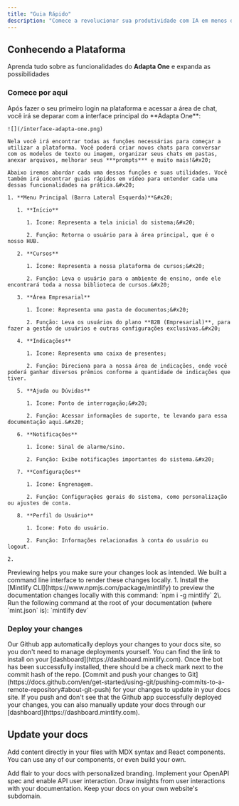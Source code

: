 ```yaml
---
title: "Guia Rápido"
description: "Comece a revolucionar sua produtividade com IA em menos de 15 minutos."
---
```


## Conhecendo a Plataforma

Aprenda tudo sobre as funcionalidades do **Adapta One** e expanda as possibilidades&#x20;

### Comece por aqui

<AccordionGroup>
  <Accordion title="Conhecendo a Interface" icon="window">
    Após fazer o seu primeiro login na plataforma e acessar a área de chat, você irá se deparar com a interface principal do **Adapta One**:&#x20;

    ![](/interface-adapta-one.png)

    Nela você irá encontrar todas as funções necessárias para começar a utilizar a plataforma. Você poderá criar novos chats para conversar com os modelos de texto ou imagem, organizar seus chats em pastas, anexar arquivos, melhorar seus ***prompts*** e muito mais!&#x20;

    Abaixo iremos abordar cada uma dessas funções e suas utilidades. Você também irá encontrar guias rápidos em vídeo para entender cada uma dessas funcionalidades na prática.&#x20;

    1. **Menu Principal (Barra Lateral Esquerda)**&#x20;

       1. **Início**

          1. Ícone: Representa a tela inicial do sistema;&#x20;

          2. Função: Retorna o usuário para à área principal, que é o nosso HUB.

       2. **Cursos**

          1. Ícone: Representa a nossa plataforma de cursos;&#x20;

          2. Função: Leva o usuário para o ambiente de ensino, onde ele encontrará toda a nossa biblioteca de cursos.&#x20;

       3. **Área Empresarial**

          1. Ícone: Representa uma pasta de documentos;&#x20;

          2. Função: Leva os usuários do plano **B2B (Empresarial)**, para fazer a gestão de usuários e outras configurações exclusivas.&#x20;

       4. **Indicações**

          1. Ícone: Representa uma caixa de presentes;

          2. Função: Direciona para a nossa área de indicações, onde você poderá ganhar diversos prêmios conforme a quantidade de indicações que tiver.

       5. **Ajuda ou Dúvidas**

          1. Ícone: Ponto de interrogação;&#x20;

          2. Função: Acessar informações de suporte, te levando para essa documentação aqui.&#x20;

       6. **Notificações**

          1. Ícone: Sinal de alarme/sino.

          2. Função: Exibe notificações importantes do sistema.&#x20;

       7. **Configurações**

          1. Ícone: Engrenagem.

          2. Função: Configurações gerais do sistema, como personalização ou ajustes de conta.

       8. **Perfil do Usuário**

          1. Ícone: Foto do usuário.

          2. Função: Informações relacionadas à conta do usuário ou logout.

    2.
  </Accordion>

  <Accordion icon="rectangle-terminal" title="Preview changes">
    Previewing helps you make sure your changes look as intended. We built a
    command line interface to render these changes locally. 1. Install the
    [Mintlify CLI](https://www.npmjs.com/package/mintlify) to preview the
    documentation changes locally with this command: `npm i -g mintlify`
    2\. Run the following command at the root of your documentation (where
    `mint.json` is): `mintlify dev`
  </Accordion>
</AccordionGroup>

### Deploy your changes

<AccordionGroup>
  <Accordion icon="message-bot" title="Install our Github app">
    Our Github app automatically deploys your changes to your docs site, so you
    don't need to manage deployments yourself. You can find the link to install on
    your [dashboard](https://dashboard.mintlify.com). Once the bot has been
    successfully installed, there should be a check mark next to the commit hash
    of the repo.
  </Accordion>

  <Accordion icon="rocket" title="Push your changes">
    [Commit and push your changes to
    Git](https://docs.github.com/en/get-started/using-git/pushing-commits-to-a-remote-repository#about-git-push)
    for your changes to update in your docs site. If you push and don't see that
    the Github app successfully deployed your changes, you can also manually
    update your docs through our [dashboard](https://dashboard.mintlify.com).
  </Accordion>
</AccordionGroup>

## Update your docs

Add content directly in your files with MDX syntax and React components. You can use any of our components, or even build your own.

<CardGroup>
  <Card title="Style Your Docs" icon="paintbrush" href="/settings/global">
    Add flair to your docs with personalized branding.
  </Card>

  <Card title="Add API Endpoints" icon="square-code" href="/api-playground/configuration">
    Implement your OpenAPI spec and enable API user interaction.
  </Card>

  <Card title="Integrate Analytics" icon="chart-mixed" href="/analytics/supported-integrations">
    Draw insights from user interactions with your documentation.
  </Card>

  <Card title="Host on a Custom Domain" icon="browser" href="/settings/custom-domain/subdomain">
    Keep your docs on your own website's subdomain.
  </Card>
</CardGroup>